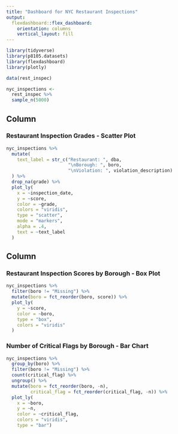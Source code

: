 ```yaml
---
title: "Dashboard for NYC Restaurant Inspections"
output: 
  flexdashboard::flex_dashboard:
    orientation: columns
    vertical_layout: fill
---
```


```r
library(tidyverse)
library(p8105.datasets)
library(flexdashboard)
library(plotly)

data(rest_inspec)

nyc_inspections <-
  rest_inspec %>%
  sample_n(5000)
```

Column {data-width=550}
-----------------------------------------------------------------------

### Restaurant Inspection Grades - Scatter Plot

```r
nyc_inspections %>% 
  mutate(
    text_label = str_c("Restaurant: ", dba, 
                       "\nBorough: ", boro,
                       "\nViolation: ", violation_description)
  ) %>% 
  drop_na(grade) %>% 
  plot_ly( 
    x = ~inspection_date, 
    y = ~score, 
    color = ~grade, 
    colors = "viridis",
    type = "scatter", 
    mode = "markers",
    alpha = .4, 
    text = ~text_label
  )
```


Column {data-width=450}
-----------------------------------------------------------------------

### Restaurant Inspection Scores by Borough - Box Plot

```r
nyc_inspections %>% 
  filter(boro != "Missing") %>% 
  mutate(boro = fct_reorder(boro, score)) %>% 
  plot_ly(
    y = ~score, 
    color = ~boro, 
    type = "box", 
    colors = "viridis"
  )
```

### Number of Critical Flags by Borough - Bar Chart

```r
nyc_inspections %>% 
  group_by(boro) %>% 
  filter(boro != "Missing") %>% 
  count(critical_flag) %>% 
  ungroup() %>% 
  mutate(boro = fct_reorder(boro, -n),
         critical_flag = fct_reorder(critical_flag, -n)) %>% 
  plot_ly(
    x = ~boro, 
    y = ~n,
    color = ~critical_flag,
    colors = "viridis",
    type = "bar")
```
